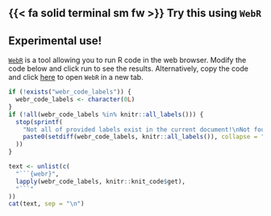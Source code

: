 ## {{< fa solid terminal sm fw >}} Try this using `WebR`

::: {.callout-warning appearance="simple" collapse="true"}
## Experimental use!

[`WebR`](https://docs.r-wasm.org/webr/latest/) is a tool allowing you to run R code in the web browser. Modify the code below and click run to see the results. Alternatively, copy the code and click [here](https://webr.r-wasm.org/latest/) to open `WebR` in a new tab.
:::

```r
if (!exists("webr_code_labels")) {
  webr_code_labels <- character(0L)
}
if (!all(webr_code_labels %in% knitr::all_labels())) {
  stop(sprintf(
    "Not all of provided labels exist in the current document!\nNot found labels are: %s.",
    paste0(setdiff(webr_code_labels, knitr::all_labels()), collapse = ", ")
  ))
}

text <- unlist(c(
  "```{webr}",
  lapply(webr_code_labels, knitr::knit_code$get),
  "```"
))
cat(text, sep = "\n")
```
